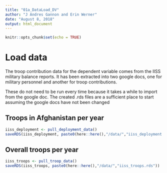 ```yaml
---
title: "01a_DataLoad_DV"
author: "J Andres Gannon and Erin Werner"
date: "August 8, 2018"
output: html_document
---
```


```r
knitr::opts_chunk$set(echo = TRUE)
```

# Load data
The troop contribution data for the dependent variable comes from the IISS military balance reports. It has been extracted into two google docs, one for military personnel and another for troop contributions.

These do not need to be run every time because it takes a while to import from the google doc. The created .rds files are a sufficient place to start assuming the google docs have not been changed

## Troops in Afghanistan per year
```r
iiss_deployment <- pull_deployment_data()
saveRDS(iiss_deployment, paste0(here::here(),"/data/","iiss_deployment.rds"))
```

## Overall troops per year
```r
iiss_troops <- pull_troop_data()
saveRDS(iiss_troops, paste0(here::here(),"/data/","iiss_troops.rds"))
```

